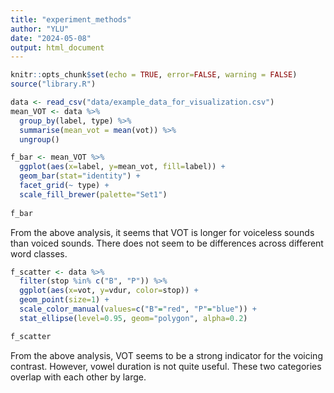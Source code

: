 ```yaml
---
title: "experiment_methods"
author: "YLU"
date: "2024-05-08"
output: html_document
---
```


```r
knitr::opts_chunk$set(echo = TRUE, error=FALSE, warning = FALSE)
source("library.R")
```

```r
data <- read_csv("data/example_data_for_visualization.csv")
mean_VOT <- data %>% 
  group_by(label, type) %>% 
  summarise(mean_vot = mean(vot)) %>% 
  ungroup()

f_bar <- mean_VOT %>% 
  ggplot(aes(x=label, y=mean_vot, fill=label)) +
  geom_bar(stat="identity") +
  facet_grid(~ type) +
  scale_fill_brewer(palette="Set1")
  
f_bar
```
From the above analysis, it seems that VOT is longer for voiceless sounds than voiced sounds. There does not seem to be differences across different word classes.

```r
f_scatter <- data %>% 
  filter(stop %in% c("B", "P")) %>% 
  ggplot(aes(x=vot, y=vdur, color=stop)) +
  geom_point(size=1) +
  scale_color_manual(values=c("B"="red", "P"="blue")) +
  stat_ellipse(level=0.95, geom="polygon", alpha=0.2)

f_scatter
```
From the above analysis, VOT seems to be a strong indicator for the voicing contrast. However, vowel duration is not quite useful. These two categories overlap with each other by large.



